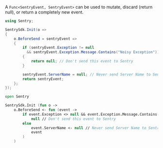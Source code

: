 A `Func<SentryEvent, SentryEvent>` can be used to mutate, discard (return null), or return a completely new event.

```csharp
using Sentry;

SentrySdk.Init(o =>
{
    o.BeforeSend = sentryEvent =>
    {
        if (sentryEvent.Exception != null
          && sentryEvent.Exception.Message.Contains("Noisy Exception"))
        {
            return null; // Don't send this event to Sentry
        }

        sentryEvent.ServerName = null; // Never send Server Name to Sentry
        return sentryEvent;
    };
});
```

```fsharp
open Sentry

SentrySdk.Init (fun o ->
    o.BeforeSend <- fun (event ->
        if event.Exception <> null && event.Exception.Message.Contains("Noisy Exception") then
            null // Don't send this event to Sentry
        else
            event.ServerName <- null // Never send Server Name to Sentry
            event
        )
    )
```
